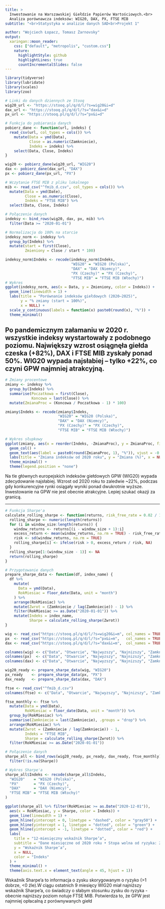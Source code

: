 ```yaml
---
title: >
  Inwestowanie na Warszawskiej Giełdzie Papierów Wartościowych.<br>
  Analiza porównawcza indeksów: WIG20, DAX, PX, FTSE MIB
subtitle: "<br>Statystyka w analizie danych SAD<br>Projekt 1"

author: "Wojciech Łopacz, Tomasz Żarnovsky"
output:
  xaringan::moon_reader:
    css: ["default", "metropolis", "custom.css"]
    nature:
      highlightStyle: github
      highlightLines: true
      countIncrementalSlides: false
---
```


```r
library(tidyverse)
library(lubridate)
library(scales)
library(zoo)
```

```r
# Linki do danych dziennych ze Stooq
wig20_url <- "https://stooq.pl/q/d/l/?s=wig20&i=d"
dax_url <- "https://stooq.pl/q/d/l/?s=^dax&i=d"
px_url <- "https://stooq.pl/q/d/l/?s=^px&i=d"

# Funkcja do pobierania danych
pobierz_dane <- function(url, indeks) {
  read_csv(url, col_types = cols()) %>%
    mutate(Data = ymd(Data),
           Close = as.numeric(Zamkniecie),
           Indeks = indeks) %>%
    select(Data, Close, Indeks)
}

wig20 <- pobierz_dane(wig20_url, "WIG20")
dax <- pobierz_dane(dax_url, "DAX")
px <- pobierz_dane(px_url, "PX")

# Wczytanie FTSE MIB z pliku lokalnego
mib <- read_csv("^fmib_d.csv", col_types = cols()) %>%
  mutate(Data = ymd(Date),
         Close = as.numeric(Close),
         Indeks = "FTSE MIB") %>%
  select(Data, Close, Indeks)

# Połączenie danych
indeksy <- bind_rows(wig20, dax, px, mib) %>%
  filter(Data >= "2020-01-01")
```


```r
# Normalizacja do 100% na starcie
indeksy_norm <- indeksy %>%
  group_by(Indeks) %>%
  mutate(start = first(Close),
         Zmieniony = Close / start * 100)

indeksy_norm$Indeks <- recode(indeksy_norm$Indeks,
                              "WIG20" = "WIG20 (Polska)",
                              "DAX" = "DAX (Niemcy)",
                              "PX (Czechy)" = "PX (Czechy)",
                              "FTSE MIB" = "FTSE MIB (Włochy)")
# Wykres
ggplot(indeksy_norm, aes(x = Data, y = Zmieniony, color = Indeks)) +
  geom_line(linewidth = 1) +
  labs(title = "Porównanie indeksów giełdowych (2020–2025)",
       y = "% zmiany (start = 100%)",
       x = NULL) +
  scale_y_continuous(labels = function(x) paste0(round(x), "%")) +
  theme_minimal()
```

Po pandemicznym załamaniu w 2020 r. wszystkie indeksy wystartowały z podobnego poziomu. Największy wzrost osiągnęła giełda czeska (+82%), DAX i FTSE MIB zyskały ponad 50%. WIG20 wypada najsłabiej – tylko +22%, co czyni GPW najmniej atrakcyjną.
---

```r
# Zmiany procentowe
zmiany <- indeksy %>%
  group_by(Indeks) %>%
  summarise(Poczatkowa = first(Close),
            Koncowa = last(Close)) %>%
  mutate(ZmianaProc = (Koncowa / Poczatkowa - 1) * 100)

zmiany$Indeks <- recode(zmiany$Indeks,
                        "WIG20" = "WIG20 (Polska)",
                        "DAX" = "DAX (Niemcy)",
                        "PX (Czechy)" = "PX (Czechy)",
                        "FTSE MIB" = "FTSE MIB (Włochy)")

# Wykres słupkowy
ggplot(zmiany, aes(x = reorder(Indeks, -ZmianaProc), y = ZmianaProc, fill = Indeks)) +
  geom_col() +
  geom_text(aes(label = paste0(round(ZmianaProc, 1), "%")), vjust = -0.5) +
  labs(title = "Zmiana indeksów od 2020 roku", y = "Zmiana (%)", x = NULL) +
  theme_minimal() +
  theme(legend.position = "none")
```

Na tle głównych europejskich indeksów giełdowych GPW (WIG20) wypada zdecydowanie najsłabiej. Wzrost od 2020 roku to zaledwie ~22%, podczas gdy konkurencyjne rynki osiągały wyniki ponad dwukrotnie wyższe. Inwestowanie na GPW nie jest obecnie atrakcyjne. Lepiej szukać okazji za granicą.

---

```r

# Funkcja Sharpe'a
calculate_rolling_sharpe <- function(returns, risk_free_rate = 0.02 / 12, window_size = 12) {
  rolling_sharpe <- numeric(length(returns))
  for (i in window_size:length(returns)) {
    window_returns <- returns[(i - window_size + 1):i]
    excess_return <- mean(window_returns, na.rm = TRUE) - risk_free_rate
    risk <- sd(window_returns, na.rm = TRUE)
    rolling_sharpe[i] <- ifelse(risk > 0, excess_return / risk, NA)
  }
  rolling_sharpe[1:(window_size - 1)] <- NA
  return(rolling_sharpe)
}

# Przygotowanie danych
prepare_sharpe_data <- function(df, index_name) {
  df %>%
    mutate(
      Data = ymd(Data),
      RokMiesiac = floor_date(Data, unit = "month")
    ) %>%
    arrange(RokMiesiac) %>%
    mutate(Zwrot = (Zamkniecie / lag(Zamkniecie)) - 1) %>%
    filter(RokMiesiac >= as.Date("2020-01-01")) %>%
    mutate(Indeks = index_name,
           Sharpe = calculate_rolling_sharpe(Zwrot))
}

wig <- read_csv("https://stooq.pl/q/d/l/?s=wig20&i=m", col_names = TRUE)
px  <- read_csv("https://stooq.pl/q/d/l/?s=^px&i=m",   col_names = TRUE)
dax <- read_csv("https://stooq.pl/q/d/l/?s=^dax&i=m",  col_names = TRUE)

colnames(wig) <- c("Data", "Otwarcie", "Najwyzszy", "Najnizszy", "Zamkniecie", "Wolumen")
colnames(px)  <- c("Data", "Otwarcie", "Najwyzszy", "Najnizszy", "Zamkniecie", "Wolumen")
colnames(dax) <- c("Data", "Otwarcie", "Najwyzszy", "Najnizszy", "Zamkniecie", "Wolumen")

wig20_ready <- prepare_sharpe_data(wig, "WIG20")
px_ready    <- prepare_sharpe_data(px, "PX")
dax_ready   <- prepare_sharpe_data(dax, "DAX")

ftse <- read_csv("^fmib_d.csv")
colnames(ftse) <- c("Data", "Otwarcie", "Najwyzszy", "Najnizszy", "Zamkniecie", "Wolumen")

ftse_monthly <- ftse %>%
  mutate(Data = ymd(Data),
         RokMiesiac = floor_date(Data, unit = "month")) %>%
  group_by(RokMiesiac) %>%
  summarise(Zamkniecie = last(Zamkniecie), .groups = "drop") %>%
  arrange(RokMiesiac) %>%
  mutate(Zwrot = (Zamkniecie / lag(Zamkniecie)) - 1,
         Indeks = "FTSE MIB",
         Sharpe = calculate_rolling_sharpe(Zwrot)) %>%
  filter(RokMiesiac >= as.Date("2020-01-01"))

# Połączenie danych
sharpe_all <- bind_rows(wig20_ready, px_ready, dax_ready, ftse_monthly) %>%
  filter(!is.na(Sharpe))

# Wykres Sharpe'a
sharpe_all$Indeks <- recode(sharpe_all$Indeks,
  "WIG20"    = "WIG20 (Polska)",
  "PX"       = "PX (Czechy)",
  "DAX"      = "DAX (Niemcy)",
  "FTSE MIB" = "FTSE MIB (Włochy)"
)

ggplot(sharpe_all %>% filter(RokMiesiac >= as.Date("2020-12-01")),
  aes(x = RokMiesiac, y = Sharpe, color = Indeks)) +
  geom_line(linewidth = 1) +
  geom_hline(yintercept = 0, linetype = "dashed", color = "gray50") +
  geom_hline(yintercept = 1, linetype = "dotted", color = "green") +
  geom_hline(yintercept = -1, linetype = "dotted", color = "red") +
  labs(
    title = "12-miesięczny wskaźnik Sharpe’a",
    subtitle = "Dane miesięczne od 2020 roku • Stopa wolna od ryzyka: 2% rocznie",
    y = "Wskaźnik Sharpe’a",
    x = NULL,
    color = "Indeks"
  ) +
  theme_minimal() +
  theme(axis.text.x = element_text(angle = 45, hjust = 1))
```

Wskaźnik Sharpe'a to informacja o zysku skorygowanym o ryzyko (>1 dobrze, <0 źle).W ciągu ostatnich 9 miesięcy WIG20 miał najniższy wskaźnik Sharpe’a, co świadczy o słabym stosunku zysku do ryzyka - obecnie najniższy poziom notuje FTSE MIB. Potwierdza to, że GPW jest najmniej opłacalną z porównywanych giełd